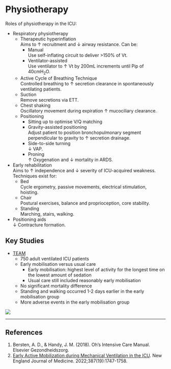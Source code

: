 # Physiotherapy

Roles of physiotherapy in the ICU:

* Respiratory physiotherapy
	* Therapeutic hyperinflation\
	Aims to ↑ recruitment and ↓ airway resistance. Can be:
		* Manual\
		Use self-inflating circuit to deliver >150% of Vt.
		* Ventilator-assisted\
		Use ventilator to ↑ Vt by 200mL increments until Pip of 40cmH~2~O.
	* Active Cycle of Breathing Technique\
	Controlled breathing to ↑ secretion clearance in spontaneously ventilating patients.
	* Suction\
	Remove secretions via ETT.
	* Chest shaking\
	Oscillatory movement during expiration ↑ mucociliary clearance.
	* Positioning\
		* Sitting up to optimise V/Q matching
		* Gravity-assisted positioning\
		Adjust patient to position bronchopulmonary segment perpendicular to gravity to ↑ secretion drainage.
		* Side-to-side turning\
		↓ VAP.
		* Proning\
		↑ Oxygenation and ↓ mortality in ARDS.
* Early rehabilitation\
Aims to ↑ independence and ↓ severity of ICU-acquired weakness. Techniques exist for:
	* Bed\
	Cycle ergometry, passive movements, electrical stimulation, hoisting.
	* Chair\
	Postural exercises, balance and proprioception, core stability.
	* Standing\
	Marching, stairs, walking.
* Positioning aids\
↓ Contracture formation.


## Key Studies

* [TEAM](https://www.nejm.org/doi/full/10.1056/NEJMoa2209083)
	* 750 adult ventilated ICU patients
	* Early mobilisation versus usual care
		* Early mobilisation: highest level of activity for the longest time on the lowest amount of sedation
		* Usual care still included reasonably early mobilisation
	* No significant mortality difference
	* Standing and walking occurred 1-2 days earlier in the early mobilisation group
	* More adverse events in the early mobilisation group

:::column-margin
![](/resources/team-icu.png)
:::

---

## References

1. Bersten, A. D., & Handy, J. M. (2018). Oh’s Intensive Care Manual. Elsevier Gezondheidszorg.
2. [Early Active Mobilization during Mechanical Ventilation in the ICU](https://www.nejm.org/doi/full/10.1056/NEJMoa2209083). New England Journal of Medicine. 2022;387(19):1747-1758.

